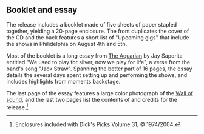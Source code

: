 
==Booklet and essay==

The release includes a booklet made of five sheets of paper stapled together, yielding a 20-page enclosure.  The front duplicates the cover of the CD and the back features a short list of "Upcoming gigs" that include the shows in Philidelphia on August 4th and 5th.

Most of the booklet is a long essay from [[The Aquarian Weekly|The Aquarian]] by Jay Saporita entitled "We used to play for silver, now we play for life", a verse from the band's song "Jack Straw".  Spanning the better part of 16 pages, the essay details the several days spent setting up and performing the shows, and includes highlights from moments backstage.

The last page of the essay features a large color photograph of the [[Wall of Sound (Grateful Dead)|Wall of sound]], and the last two pages list the contents of and credits for the release.<ref>Enclosures included with Dick's Picks Volume 31, &copy; 1974/2004.</ref>

